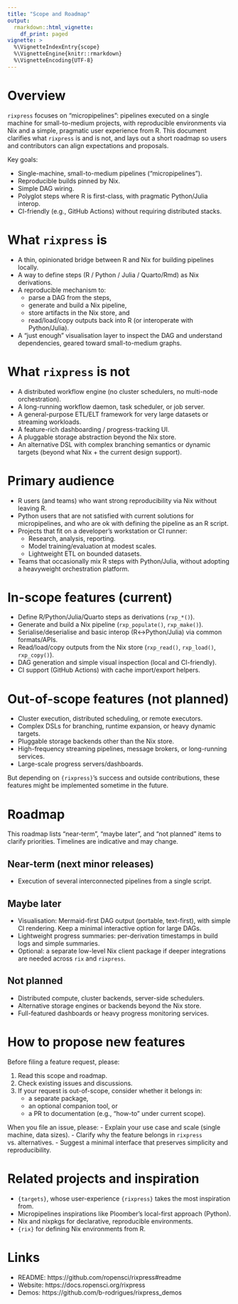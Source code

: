 ```yaml
---
title: "Scope and Roadmap"
output:
  rmarkdown::html_vignette:
    df_print: paged
vignette: >
  %\VignetteIndexEntry{scope}
  %\VignetteEngine{knitr::rmarkdown}
  %\VignetteEncoding{UTF-8}
---
```


# Overview

`rixpress` focuses on “micropipelines”: pipelines executed on a single machine
for small-to-medium projects, with reproducible environments via Nix and a
simple, pragmatic user experience from R. This document clarifies what
`rixpress` is and is not, and lays out a short roadmap so users and contributors
can align expectations and proposals.

Key goals:

- Single-machine, small-to-medium pipelines (“micropipelines”).
- Reproducible builds pinned by Nix.
- Simple DAG wiring.
- Polyglot steps where R is first-class, with pragmatic Python/Julia interop.
- CI-friendly (e.g., GitHub Actions) without requiring distributed stacks.

# What `rixpress` is

- A thin, opinionated bridge between R and Nix for building pipelines locally.
- A way to define steps (R / Python / Julia / Quarto/Rmd) as Nix derivations.
- A reproducible mechanism to:
  - parse a DAG from the steps,
  - generate and build a Nix pipeline,
  - store artifacts in the Nix store, and
  - read/load/copy outputs back into R (or interoperate with Python/Julia).

- A “just enough” visualisation layer to inspect the DAG and understand
  dependencies, geared toward small-to-medium graphs.

# What `rixpress` is not

- A distributed workflow engine (no cluster schedulers, no multi-node
  orchestration).
- A long-running workflow daemon, task scheduler, or job server.
- A general-purpose ETL/ELT framework for very large datasets or streaming
  workloads.
- A feature-rich dashboarding / progress-tracking UI.
- A pluggable storage abstraction beyond the Nix store.
- An alternative DSL with complex branching semantics or dynamic targets (beyond
  what Nix + the current design support).

# Primary audience

- R users (and teams) who want strong reproducibility via Nix without leaving R.
- Python users that are not satisfied with current solutions for micropipelines,
  and who are ok with defining the pipeline as an R script.
- Projects that fit on a developer’s workstation or CI runner:
  - Research, analysis, reporting.
  - Model training/evaluation at modest scales.
  - Lightweight ETL on bounded datasets.
- Teams that occasionally mix R steps with Python/Julia, without adopting a
  heavyweight orchestration platform.

# In-scope features (current)

- Define R/Python/Julia/Quarto steps as derivations (`rxp_*()`).
- Generate and build a Nix pipeline (`rxp_populate()`, `rxp_make()`).
- Serialise/deserialise and basic interop (R↔Python/Julia) via common
  formats/APIs.
- Read/load/copy outputs from the Nix store (`rxp_read()`, `rxp_load()`,
  `rxp_copy()`).
- DAG generation and simple visual inspection (local and CI-friendly).
- CI support (GitHub Actions) with cache import/export helpers.

# Out-of-scope features (not planned)

- Cluster execution, distributed scheduling, or remote executors.
- Complex DSLs for branching, runtime expansion, or heavy dynamic targets.
- Pluggable storage backends other than the Nix store.
- High-frequency streaming pipelines, message brokers, or long-running services.
- Large-scale progress servers/dashboards.

But depending on `{rixpress}`'s success and outside contributions, these
features might be implemented sometime in the future.

# Roadmap

This roadmap lists “near-term”, “maybe later”, and “not planned” items to
clarify priorities. Timelines are indicative and may change.

## Near-term (next minor releases)

- Execution of several interconnected pipelines from a single script.

## Maybe later

- Visualisation: Mermaid-first DAG output (portable, text-first), with simple CI
  rendering. Keep a minimal interactive option for large DAGs.
- Lightweight progress summaries: per-derivation timestamps in build logs and
  simple summaries.
- Optional: a separate low-level Nix client package if deeper integrations are
  needed across `rix` and `rixpress`.

## Not planned

- Distributed compute, cluster backends, server-side schedulers.
- Alternative storage engines or backends beyond the Nix store.
- Full-featured dashboards or heavy progress monitoring services.

# How to propose new features

Before filing a feature request, please:

1. Read this scope and roadmap.
2. Check existing issues and discussions.
3. If your request is out-of-scope, consider whether it belongs in:
   - a separate package,
   - an optional companion tool, or
   - a PR to documentation (e.g., “how-to” under current scope).

When you file an issue, please:
- Explain your use case and scale (single machine, data sizes).
- Clarify why the feature belongs in `rixpress` vs. alternatives.
- Suggest a minimal interface that preserves simplicity and reproducibility.

# Related projects and inspiration

- `{targets}`, whose user-experience `{rixpress}` takes the most inspiration from.
- Micropipelines inspirations like Ploomber’s local-first approach (Python).
- Nix and nixpkgs for declarative, reproducible environments.
- `{rix}` for defining Nix environments from R.

# Links

- README: https://github.com/ropensci/rixpress#readme
- Website: https://docs.ropensci.org/rixpress
- Demos: https://github.com/b-rodrigues/rixpress_demos
